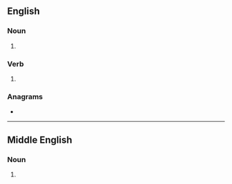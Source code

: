 ==English==

===Noun===
{{head|en|noun form}}

# {{plural of|en|swage}}

===Verb===
{{head|en|verb form}}

# {{en-third-person singular of|swage}}

===Anagrams===
* {{anagrams|en|a=aegssw|GWASes}}

----

==Middle English==

===Noun===
{{head|enm|noun plural form}}

# {{plural of|enm|swage}}